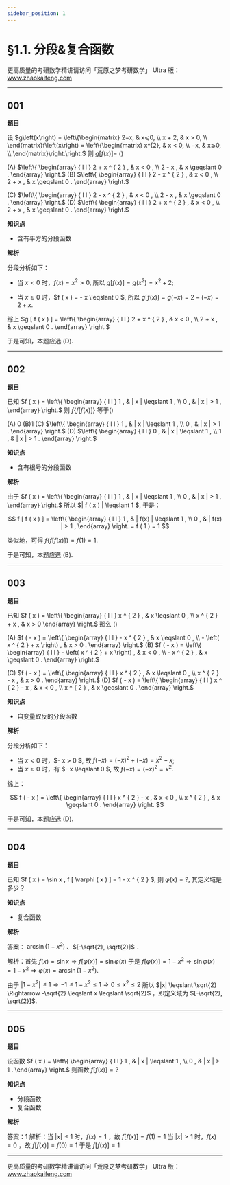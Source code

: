 ```yaml
---
sidebar_position: 1
---
```



# §1.1. 分段&复合函数

<span className={style1.ZHAOKAIFENGurl}>更高质量的考研数学精讲请访问「荒原之梦考研数学」 Ultra 版：www.zhaokaifeng.com</span>

---

## 001

**题目**

设 $g⁡⁡\left(x\right) = \left\{\begin{matrix} 2−x, & x⩽0, \\ x + 2, & x > 0, \\  \end{matrix}f⁡⁡\left(x\right) = \left\{\begin{matrix} x^{2}, & x < 0, \\ −x, & x⩾0, \\  \end{matrix}\right.\right.$ 则 $g [ f ( x ) ] =$ ()

(A) $\left\{ \begin{array} { l l } 2 + x ^ { 2 } , & x < 0 , \\ 2 - x , & x \geqslant 0 . \end{array} \right.$	(B) $\left\{ \begin{array} { l l } 2 - x ^ { 2 } , & x < 0 , \\ 2 + x , & x \geqslant 0 . \end{array} \right.$

(C) $\left\{ \begin{array} { l l } 2 - x ^ { 2 } , & x < 0 , \\ 2 - x , & x \geqslant 0 . \end{array} \right.$	(D) $\left\{ \begin{array} { l l } 2 + x ^ { 2 } , & x < 0 , \\ 2 + x , & x \geqslant 0 . \end{array} \right.$

**知识点**

- 含有平方的分段函数

**解析**

分段分析如下：

- 当 $x < 0$ 时，$f ( x ) = x ^ { 2 } > 0$, 所以 $g [ f ( x ) ] = g \left( x ^ { 2 } \right) = x ^ { 2 } + 2$;

- 当 $x \geqslant 0$ 时，$f ( x ) = - x \leqslant 0 $, 所以 $g [ f ( x ) ] = g ( - x ) = 2 - ( - x ) = 2 + x$.

综上 $g [ f ( x ) ] = \left\{ \begin{array} { l l } 2 + x ^ { 2 } , & x < 0 , \\ 2 + x , & x \geqslant 0 . \end{array} \right.$

于是可知，本题应选 (D).

---

## 002

**题目**

已知 $f ( x ) = \left\{ \begin{array} { l l } 1 , & | x | \leqslant 1 , \\ 0 , & | x | > 1 , \end{array} \right.$ 则 $f \{ f [ f ( x ) ] \}$ 等于() 

(A) 0	(B)1	(C) $\left\{ \begin{array} { l l } 1 , & | x | \leqslant 1 , \\ 0 , & | x | > 1 . \end{array} \right.$	(D) $\left\{ \begin{array} { l l } 0 , & | x | \leqslant 1 , \\ 1 , & | x | > 1 . \end{array} \right.$

**知识点**

- 含有根号的分段函数

**解析**

由于 $f ( x ) = \left\{ \begin{array} { l l } 1 , & | x | \leqslant 1 , \\ 0 , & | x | > 1 , \end{array} \right.$ 所以 $| f ( x ) | \leqslant 1 $, 于是：

$$
f [ f ( x ) ] = \left\{ \begin{array} { l l } 1 , & | f(x) | \leqslant 1 , \\ 0 , & | f(x) | > 1 , \end{array} \right. = f ( 1 ) = 1
$$

类似地，可得 $f \{ f [ f ( x ) ] \} = f ( 1 ) = 1$.

于是可知，本题应选 (B).

---

## 003

**题目**

已知 $f ( x ) = \left\{ \begin{array} { l l } x ^ { 2 } , & x \leqslant 0 , \\ x ^ { 2 } + x , & x > 0 \end{array} \right.$ 那么 ()

(A) $f ( - x ) = \left\{ \begin{array} { l l } - x ^ { 2 } , & x \leqslant 0 , \\ - \left( x ^ { 2 } + x \right) , & x > 0 . \end{array} \right.$	(B) $f ( - x ) = \left\{ \begin{array} { l l } - \left( x ^ { 2 } + x \right) , & x < 0 , \\ - x ^ { 2 } , & x \geqslant 0 . \end{array} \right.$

(C) $f ( - x ) = \left\{ \begin{array} { l l } x ^ { 2 } , & x \leqslant 0 , \\ x ^ { 2 } - x , & x > 0 . \end{array} \right.$		(D) $f ( - x ) = \left\{ \begin{array} { l l } x ^ { 2 } - x , & x < 0 , \\ x ^ { 2 } , & x \geqslant 0 . \end{array} \right.$

**知识点**

- 自变量取反的分段函数

**解析**

分段分析如下：

- 当 $x < 0$ 时，$- x > 0 $, 故 $f ( - x ) = ( - x ) ^ { 2 } + ( - x ) = x ^ { 2 } - x$;
- 当 $x \geqslant 0$ 时，有 $- x \leqslant 0 $, 故 $f ( - x ) = ( - x ) ^ { 2 } = x ^ { 2 }$.

综上：

$$
f ( - x ) = \left\{ \begin{array} { l l } x ^ { 2 } - x , & x < 0 , \\ x ^ { 2 } , & x \geqslant 0 . \end{array} \right.
$$

于是可知，本题应选 (D). 

---

## 004

**题目**

已知 $f ( x ) = \sin x , f [ \varphi ( x ) ] = 1 - x ^ { 2 } $, 则 $\varphi ( x ) =?$, 其定义域是多少？

**知识点**

- 复合函数

**解析**

答案： $\arcsin \left(1-x^2\right)$ 、$[-\sqrt{2}, \sqrt{2}]$ ．

解析：首先 $f(x)=\sin x \Rightarrow f[\varphi(x)]=\sin \varphi(x)$ 
于是 $f[\varphi(x)]=1-x^2 \Rightarrow \sin \varphi(x)=1-x^2 \Rightarrow \varphi(x)=\arcsin \left(1-x^2\right)$.

由于 $\left|1-x^2\right| \leqslant 1 \Rightarrow -1 \leqslant 1-x^2 \leqslant 1 \Rightarrow 0 \leqslant x^2 \leqslant 2$
所以 $|x| \leqslant \sqrt{2} \Rightarrow -\sqrt{2} \leqslant x \leqslant \sqrt{2}$  ，即定义域为 $[-\sqrt{2}, \sqrt{2}]$.

---

## 005

**题目**

设函数 $f ( x ) = \left\{ \begin{array} { l l } 1 , & | x | \leqslant 1 , \\ 0 , & | x | > 1 . \end{array} \right.$ 则函数 $f [ f ( x ) ] = ?$

**知识点**

- 分段函数
- 复合函数

**解析**

答案：1
解析：当 $|x| \leqslant 1$ 时，$f(x)=1$ ，故 $f[f(x)]=f(1)=1$
当 $|x|>1$ 时，$f(x)=0$ ，故 $f[f(x)]=f(0)=1$
于是 $f[f(x)]=1$

---

<span className={style1.ZHAOKAIFENGurl}>更高质量的考研数学精讲请访问「荒原之梦考研数学」 Ultra 版：www.zhaokaifeng.com</span>